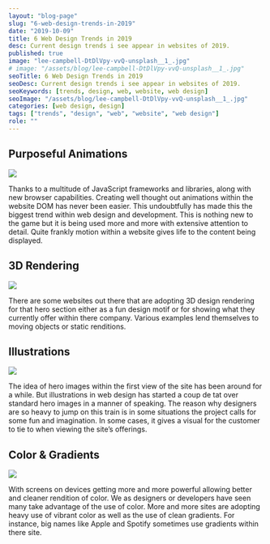 ```yaml
---
layout: "blog-page"
slug: "6-web-design-trends-in-2019"
date: "2019-10-09"
title: 6 Web Design Trends in 2019
desc: Current design trends i see appear in websites of 2019.
published: true
image: "lee-campbell-DtDlVpy-vvQ-unsplash__1_.jpg"
# image: "/assets/blog/lee-campbell-DtDlVpy-vvQ-unsplash__1_.jpg"
seoTitle: 6 Web Design Trends in 2019
seoDesc: Current design trends i see appear in websites of 2019.
seoKeywords: [trends, design, web, website, web design]
seoImage: "/assets/blog/lee-campbell-DtDlVpy-vvQ-unsplash__1_.jpg"
categories: [web design, design]
tags: ["trends", "design", "web", "website", "web design"]
role: ""
---
```


## Purposeful Animations

![](/assets/blog/0_Src2uyUU6zQFaGsB__1_.gif)

Thanks to a multitude of JavaScript frameworks and libraries, along with new browser capabilities. Creating well thought out animations within the website DOM has never been easier. This undoubtfully has made this the biggest trend within web design and development. This is nothing new to the game but it is being used more and more with extensive attention to detail. Quite frankly motion within a website gives life to the content being displayed.

## 3D Rendering

![](/assets/blog/image_processing20190918-2159-1tzca9b-1400x1050.jpg)

There are some websites out there that are adopting 3D design rendering for that hero section either as a fun design motif or for showing what they currently offer within there company. Various examples lend themselves to moving objects or static renditions.

## Illustrations

![](/assets/blog/0_XlGHb9FPp4752PM2__1_.png)

The idea of hero images within the first view of the site has been around for a while. But illustrations in web design has started a coup de tat over standard hero images in a manner of speaking. The reason why designers are so heavy to jump on this train is in some situations the project calls for some fun and imagination. In some cases, it gives a visual for the customer to tie to when viewing the site’s offerings.

## Color & Gradients

![](/assets/blog/Spotify-2015-2-1400x713.jpg)

With screens on devices getting more and more powerful allowing better and cleaner rendition of color. We as designers or developers have seen many take advantage of the use of color. More and more sites are adopting heavy use of vibrant color as well as the use of clean gradients. For instance, big names like Apple and Spotify sometimes use gradients within there site.
